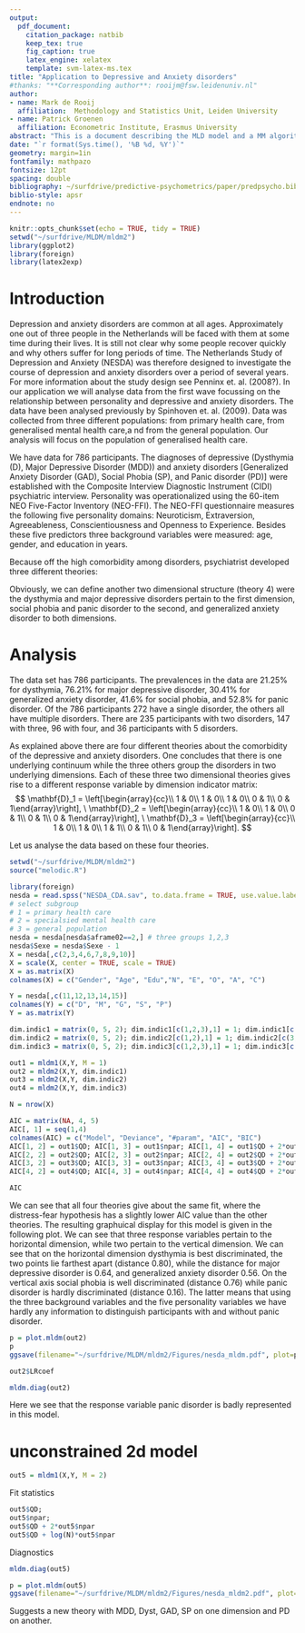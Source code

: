 ```yaml
---
output: 
  pdf_document:
    citation_package: natbib
    keep_tex: true
    fig_caption: true
    latex_engine: xelatex
    template: svm-latex-ms.tex
title: "Application to Depressive and Anxiety disorders"
#thanks: "**Corresponding author**: rooijm@fsw.leidenuniv.nl"
author:
- name: Mark de Rooij
  affiliation:  Methodology and Statistics Unit, Leiden University
- name: Patrick Groenen
  affiliation: Econometric Institute, Erasmus University
abstract: "This is a document describing the MLD model and a MM algorithm."
date: "`r format(Sys.time(), '%B %d, %Y')`"
geometry: margin=1in
fontfamily: mathpazo
fontsize: 12pt
spacing: double
bibliography: ~/surfdrive/predictive-psychometrics/paper/predpsycho.bib
biblio-style: apsr
endnote: no
---
```


```r
knitr::opts_chunk$set(echo = TRUE, tidy = TRUE)
setwd("~/surfdrive/MLDM/mldm2")
library(ggplot2)
library(foreign)
library(latex2exp)
```


# Introduction

Depression and anxiety disorders are common at all ages. Approximately one out of three people in the Netherlands will be faced with them at some time during their lives. It is still not clear why some people recover quickly and why others suffer for long periods of time. The Netherlands Study of Depression and Anxiety (NESDA) was therefore designed to investigate the course of depression and anxiety disorders over a period of several years. For more information about the study design see Penninx et. al. (2008?). In our application we will analyse data from the first wave focussing on the relationship between personality and depressive and anxiety disorders. The data have been analysed previously by Spinhoven et. al. (2009). Data was collected from three different populations: from primary health care, from generalised mental health care,a nd from the general population. Our analysis will focus on the population of generalised health care. 
 
We have data for 786 participants. The diagnoses of depressive (Dysthymia (D), Major Depressive Disorder (MDD)) and anxiety disorders [Generalized Anxiety Disorder (GAD), Social Phobia (SP), and Panic disorder (PD)] were established with the Composite Interview Diagnostic Instrument (CIDI) psychiatric interview. Personality was operationalized using the 60-item NEO Five-Factor Inventory (NEO-FFI). The NEO-FFI questionnaire measures the following five personality domains: Neuroticism, Extraversion, Agreeableness, Conscientiousness and Openness to Experience. Besides these five predictors three background variables were measured: age, gender, and education in years. 

Because off the high comorbidity among disorders, psychiatrist developed three different theories: 
\begin{enumerate}
\item an unidimensional structure where all the disorders are represented by a single dimension.
\item a 2-dimensional structure with one dimension representing distress (D, MDD, GAD) and the other one fear (SP, PD);
\item a 2-dimensional structure with one dimension representing depression (D, MDD) and the other one anxiety (GAD, SP, PD);
\end{enumerate}
Obviously, we can define another two dimensional structure (theory 4) were the dysthymia and major depressive disorders pertain to the first dimension, social phobia and panic disorder to the second, and generalized anxiety disorder to both dimensions. 

# Analysis

The data set has 786 participants. The prevalences in the data are 21.25\% for dysthymia, 76.21\% for major depressive disorder, 30.41\% for generalized anxiety disorder, 41.6\% for social phobia, and 52.8\% for panic disorder. Of the 786 participants 272 have a single disorder, the others all have multiple disorders. There are 235 participants with two disorders, 147 with three, 96 with four, and 36 participants with 5 disorders. 

As explained above there are four different theories about the comorbidity of the depressive and anxiety disorders. One concludes that there is one underlying continuum while the three others group the disorders in two underlying dimensions. Each of these three two dimensional theories gives rise to a different response variable by dimension indicator matrix: 
$$
\mathbf{D}_1 = \left[\begin{array}{cc}\\ 
1 & 0\\
1 & 0\\ 
1 & 0\\
0 & 1\\
0 & 1\end{array}\right],   
\ 
\mathbf{D}_2 = \left[\begin{array}{cc}\\ 
1 & 0\\
1 & 0\\ 
0 & 1\\
0 & 1\\
0 & 1\end{array}\right], 
\ 
\mathbf{D}_3 = \left[\begin{array}{cc}\\ 
1 & 0\\
1 & 0\\ 
1 & 1\\
0 & 1\\
0 & 1\end{array}\right]. 
$$

Let us analyse the data based on these four theories. 

```r
setwd("~/surfdrive/MLDM/mldm2")
source("melodic.R")

library(foreign)
nesda = read.spss("NESDA_CDA.sav", to.data.frame = TRUE, use.value.labels = F)
# select subgroup
# 1 = primary health care
# 2 = specialsied mental health care
# 3 = general population
nesda = nesda[nesda$aframe02==2,] # three groups 1,2,3
nesda$Sexe = nesda$Sexe - 1
X = nesda[,c(2,3,4,6,7,8,9,10)]
X = scale(X, center = TRUE, scale = TRUE)
X = as.matrix(X)
colnames(X) = c("Gender", "Age", "Edu","N", "E", "O", "A", "C")

Y = nesda[,c(11,12,13,14,15)]
colnames(Y) = c("D", "M", "G", "S", "P")
Y = as.matrix(Y)

dim.indic1 = matrix(0, 5, 2); dim.indic1[c(1,2,3),1] = 1; dim.indic1[c(4,5),2] = 1
dim.indic2 = matrix(0, 5, 2); dim.indic2[c(1,2),1] = 1; dim.indic2[c(3,4,5),2] = 1
dim.indic3 = matrix(0, 5, 2); dim.indic3[c(1,2,3),1] = 1; dim.indic3[c(3,4,5),2] = 1

out1 = mldm1(X,Y, M = 1)
out2 = mldm2(X,Y, dim.indic1)
out3 = mldm2(X,Y, dim.indic2)
out4 = mldm2(X,Y, dim.indic3)

N = nrow(X)

AIC = matrix(NA, 4, 5)
AIC[, 1] = seq(1,4)
colnames(AIC) = c("Model", "Deviance", "#param", "AIC", "BIC")
AIC[1, 2] = out1$QD; AIC[1, 3] = out1$npar; AIC[1, 4] = out1$QD + 2*out1$npar; AIC[1, 5] = out1$QD + log(N)*out1$npar
AIC[2, 2] = out2$QD; AIC[2, 3] = out2$npar; AIC[2, 4] = out2$QD + 2*out2$npar; AIC[2, 5] = out2$QD + log(N)*out2$npar
AIC[3, 2] = out3$QD; AIC[3, 3] = out3$npar; AIC[3, 4] = out3$QD + 2*out3$npar; AIC[3, 5] = out3$QD + log(N)*out3$npar
AIC[4, 2] = out4$QD; AIC[4, 3] = out4$npar; AIC[4, 4] = out4$QD + 2*out4$npar; AIC[4, 5] = out4$QD + log(N)*out4$npar
```
```r
AIC
```

We can see that all four theories give about the same fit, where the distress-fear hypothesis has a slightly lower AIC value than the other theories. The resulting graphuical display for this model is given in the following plot. We can see that three response variables pertain to the horizontal dimension, while two pertain to the vertical dimension. We can see that on the horizontal dimension dysthymia is best discriminated, the two points lie farthest apart (distance 0.80), while the distance for major depressive disorder is 0.64, and generalized anxiety disorder 0.56. On the vertical axis social phobia is well discriminated (distance 0.76) while panic disorder is hardly discriminated (distance 0.16). The latter means that using the three background variables and the five personality variables we have hardly any information to distinguish participants with and without panic disorder. 




```r
p = plot.mldm(out2)
p
ggsave(filename="~/surfdrive/MLDM/mldm2/Figures/nesda_mldm.pdf", plot=p, width = 11.7, height = 8.3, units = "in", limitsize = FALSE)
```


```r
out2$LRcoef
```

```r
mldm.diag(out2)
```
Here we see that the response variable panic disorder is badly represented in this model. 

# unconstrained 2d model

```r
out5 = mldm1(X,Y, M = 2)
```

Fit statistics
```r
out5$QD; 
out5$npar; 
out5$QD + 2*out5$npar
out5$QD + log(N)*out5$npar
```

Diagnostics
```r
mldm.diag(out5)
```

```r
p = plot.mldm(out5)
ggsave(filename="~/surfdrive/MLDM/mldm2/Figures/nesda_mldm2.pdf", plot=p, width = 11.7, height = 8.3, units = "in", limitsize = FALSE)
```

Suggests a new theory with MDD, Dyst, GAD, SP on one dimension and PD on another. 
